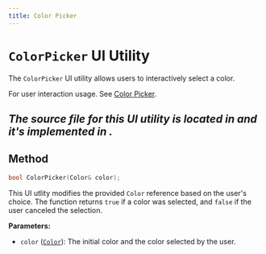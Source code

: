 ```yaml
---
title: Color Picker
---
```


# `ColorPicker` UI Utility

The `ColorPicker` UI utility allows users to interactively select a color.

For user interaction usage. See [Color Picker](/docs/MatrixOS/SharedUI/ColorPicker).

*The source file for this UI utility is located in <GithubLink path="os/ui/UIUtilities.h"/> and it's implemented in <GithubLink path="os/ui/Utlities/ColorPicker.cpp"/>.*
---

## Method
```cpp
bool ColorPicker(Color& color);

```

This UI utlity modifies the provided `Color` reference based on the user's choice. The function returns `true` if a color was selected, and `false` if the user canceled the selection.

**Parameters:**
- `color` ([`Color`](../../Types/Color/)): The initial color and the color selected by the user.
